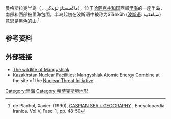 {{coord|44|35|46|N|51|52|53|E|source:cawiki_region:KZ|display=title}}

曼格斯拉克半岛（{{lang-kk|Маңғыстау түбегі}}，ماڭعىستاۋ تۇبەگى），位于[[哈萨克共和国|哈萨克共和国]]西部[[里海|里海]]的一座半岛，南部和西部被里海包围，半岛起初在波斯语中被称为Sīāhkūh ([[波斯语|波斯语]]: سیاهکوه) 意思是黑色的山.<ref>de Planhol, Xavier: (1990), [http://www.iranicaonline.org/articles/caspian-sea-i CASPIAN SEA i. GEOGRAPHY] {{Wayback|url=http://www.iranicaonline.org/articles/caspian-sea-i |date=20201118151527 }}, Encyclopædia Iranica. Vol.V, Fasc. 1, pp. 48-50</ref>

==参考资料==
{{Reflist}}

==外部链接==
* [http://aqtau.narod.ru The wildlife of Mangyshlak] {{Wayback|url=http://aqtau.narod.ru/ |date=20110811155340 }} {{ru icon}}
* [https://web.archive.org/web/20100411122346/http://www.nti.org/e_research/profiles/Kazakhstan/Nuclear/4278_4311.html Kazakhstan Nuclear Facilities: Mangyshlak Atomic Energy Combine] at the site of the [[Nuclear_Threat_Initiative|Nuclear Threat Initiative]].

[[Category:里海|Category:里海]]
[[Category:哈萨克斯坦地形|Category:哈萨克斯坦地形]]